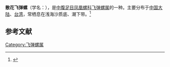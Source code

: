 {{Speciesbox
| name = 散花飞弹螺
| image = 
| image_width = 
| genus = Terebellum
| species = terebellum
| authority = Kuroda et Kawamoto, 1956
}}
'''散花飞弹螺'''（学名：''{{lang|la|Terebellum terebellum f. delicatum}}''），是[[中腹足目|中腹足目]][[凤凰螺科|凤凰螺科]][[飞弹螺属|飞弹螺属]]的一种。主要分布于[[中国大陆|中国大陆]]、[[台湾|台湾]]，常栖息在浅海沙质底、潮下带。<ref>{{cite web|url=http://shell.sinica.edu.tw/chinese/shellbase_detail.php?science_no=504|title=国际贝库：散花飞弹螺|publisher=台湾贝类资料库|accessdate=2009-08-11|archive-date=2016-03-04|archive-url=https://web.archive.org/web/20160304090616/http://shell.sinica.edu.tw/chinese/shellbase_detail.php?science_no=504|dead-url=no}}</ref>

== 参考文献 ==
{{reflist|2}}

[[Category:飞弹螺属|Category:飞弹螺属]]